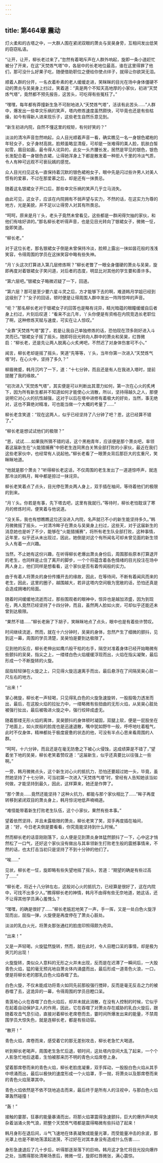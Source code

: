 ```yaml
---
---
---
```

title: 第464章 震动
---



灯火柔和的古塔之中，一大群人围在紧闭双眼的萧炎与吴昊身旁，互相间发出低笑的窃窃私语。

“让开，让开，柳长老过来了。”忽然有着喝斥声在人群外响起，旋即一条小道赶忙被分了开来，在这“天焚炼气塔”中，各层中的长老地位最高，谁在这里得罪了他们，那可没什么好果子吃，随便借助职位之便给你使点绊子，就得让你欲哭无泪。

顺着人群的分开，一名衣着朴素的老人缓缓走进，笑眯眯的目光在场中身体僵硬不动的萧炎与吴昊身上扫过，笑着道：“真是两个不知天高地厚的小家伙，初进“天焚炼气塔”，竟然都不预先报告，这苦头，可吃得有些冤枉了。”

“嘿嘿，每年都有莽撞新生急不可耐地进入“天焚炼气塔”，活该有此苦头……”人群中，爆发出一些幸灾乐祸的笑声，塔内修炼速度虽然颇快，可毕竟也还是有些枯燥，如今有得新人进来现乐子，这些老生自然乐意见到。

“新生初进内院，自然不懂这里的规矩，有何好笑的？”

淡淡的清冷声音忽然响起，众人目光顺着声音一看，确实瞧见一名一身银色裙袍的年轻女子，女子身材高挑，脸颊虽略显清瘦，可却是一张难得的美人脸，肌肤白皙如雪，眉目如画，最令得人诧异的，此女一头齐腰长发，居然是罕见的银色，银色长发配合着一身银色衣裙，让得她浑身上下都是散发着一种拒人千里的冷淡气质，令人有种可远观不可亵玩嫣的感觉。

众人目光扫见这名一直保持着沉默的银色裙袍女子，眼中先是闪过些许男人对美人惯有的爱慕，不过在那爱慕之后，却是还有一抹畏忌。

随着这名银裙女子开口后，那些幸灾乐祸的笑声几乎立马消失。

由此可见，这女子，应该在内院拥有不弱声望与实力，不然的话，在这实力为尊的地方，光是美貌，并不足以让得旁人对其有所畏忌。

“呵呵，原来是月丫头，老头子竟然未曾看见，这些都是一群闲得欠抽的家伙，和他们有啥好讲的。”那名柳长老听得声音，也是见目光转向了银裙女子，微微一怔，旋即笑道。

“柳长老。”

对于这位长老，那名银裙女子倒是未曾保持冷淡，脸颊上露出一抹如昙花般的浅浅笑容，令得周围的学员在这抹笑容中略有些失神。

“月丫头这次打算进入第几层修炼啊？”柳长老瞥了一眼全身僵硬的萧炎与吴昊，旋即再度对着银裙女子笑问道，对后者的态度，明显比对其他的学生要和善许多。

“第六层吧。”银裙女子略微迟疑了一下，回道。

“第六层？那可是至少要六星斗灵之后，方才能够下去的啊，难道韩月学姐已经到这级别了？”女子的回话，顿时便是让得周围人群中发出一阵阵惊哗的声音。

“呃？”那名柳长老对于银裙女子的回答也是略有诧异，精光暗蕴的眼瞳缓缓自后者身上扫过，片刻后叹道：“看来不出几年，丫头你便是有资格在内院竞选长老职位了啊，这种修炼天赋与速度，可实在让人惊叹。”

“全靠“天焚炼气塔”罢了，若是让我自己单独修炼的话，恐怕现在顶多刚好进入斗灵而已。”银裙女子摇了摇头，随即将目光转向人群中的萧炎和吴昊，红唇微启：“柳长老，还是先让两人脱离心火炙烤吧，不然迟了对身体伤害可不小。”

闻言，柳长老却是摇了摇头，笑道“先等等，丫头，当年你第一次进入“天焚炼气塔”时，在心火中，坚持了多久？”

柳眉微蹙，韩月沉吟了一下，道：“十七分钟，而且还是有人在我进入塔时，提前提醒了我的缘故。”

“初次进入“天焚炼气塔”，其实便是可以判断出其潜力如何，第一次在心火的炙烤下，因为所有新生都并不知道如何才能使心火消散，所以，坚持得越久之人，那便说明它对心火的抗性越强，这对于以后在塔中进修有着极大的好处，当然，事无绝对，这也不算绝对精准，可也能当做一个大概的考量了……”

柳长老含笑道：“现在这两人，似乎已经坚持了八分钟了吧？恩，这已经算不错了。”

“柳长老是想试试他们的极限？”

“恩，试试……如果我所猜不错的话，这个黑袍青年，应该便是那个萧炎吧，率领着这届新生在“火能猎捕赛”中把老生连同黑白关煞全部打败的小家伙，最近在我们这些老家伙中，也经常有人说起他。”柳长老看了一眼萧炎背后那巨大的玄重尺，笑眯眯地道。

“他就是那个萧炎？”听得柳长老这话，不仅周围的老生发出了一道道惊呼声，就连那冷淡的韩月，眸中都是掠过一抹诧异。

柳长老笑着点了点头，目光停在萧炎两人身上，双手插在袖间，等待着他们的极限的到来。

“月丫头。你若是有事，先下塔去吧，这里有我就行。”等待时，柳长老怕耽误了寒月的修炼时间，便笑着与他说道。

“没关系，我也有想瞧瞧这位还没进入内院，名声就已不小的新生能坚持多久。”韩月微微摇了摇头，一对清冷眸子在萧炎与吴昊身上扫过，这些天，对于这届新生的消息她也是听了不少，能够在“火能猎捕赛”，将所有老生队全部打败，这种事情，近年里，似乎还从未出现过，因此，她倒是对这个有所闻名可却未曾见面的新生领头人有着一点兴趣。

当然，不止她有这份兴趣，在听得柳长老爆出萧炎身份后，周围那些原本打算退开的老生，也同样是止住了离开的脚步，一个个将蕴含着各色情绪的目光投注在场中两人身上，他们同样是想看看，这个家伙是否有着传闻般的实力。

由于有着人将萧炎的身份传播开去的缘故，因此，在等待间，不断有着闻风而来的老生，因此，这里的圈子，越围越大，若非这塔内空间极为宽敞的话，恐怕还真是会造成拥堵的局面。

随着时间缓缓地流逝而过，那些围观者的眼神中，惊异也是越加浓盛，因为到现在，两人竟然已经坚持了十四分钟，而且，虽然两人脸如火炭，可却似乎还能还未曾到达极限。

“果然不错……”柳长老揪了下胡子，笑眯眯地点了点头，眼中也是有着些许赞叹。

时间继续流逝，然而，就在十六分钟时，吴昊的身体，忽然产生了细微的颤抖，见到这一幕，周围的学员清楚，吴昊怕是要到达极限了。

见到他的反应，柳长老伸出如鹰爪般干枯的右手，隔空对准着身体已经开始略微有些颤抖的吴昊，指尖之上，一缕缕白色火焰缓缓浮现而出，火焰在指尖凝聚，最后形成一个不断旋转的火旋。

屈指轻轻弹在火旋之上，只见得火旋迅速离手而出，最后悬浮在了间隔吴昊心脏一尺左右的地方。

“出来！”

掌心微旋，柳长老一声轻喝，只见得乳白色的火旋急速旋转，一股股吸力透发而出，最后，在这股火焰的拉扯力中，一缕略微有些扭曲的无形火焰，从吴昊心脏处被强行扯出，最后被吸进火旋之中，强行绞碎成虚无。

随着那缕无形火焰的离体，吴昊颤抖的身体顿时凝固，双腿上软，便是一屁股坐在了地面上，如火炭般的脸庞也是迅速退散，嘴中犹如野牛一般，呼呼地吐着粗气，此时不仅身体，精神都处于极度疲惫的状态的他，可没有半点心思来看周围的人群。

“呵呵，十六分钟，而且还是在毫无防惫之下被心火侵蚀，这成绩算是不错了，”望着坐下地的吴昊，柳长老笑着赞叹道：“这届新生，似乎还真要比以往强上一些啊。”

一旁，韩月微微点头，这个新生对心火的抵抗力，恐怕还要超过她一头，毕竟，虽然她坚持了十七分钟，可当初第一次进入“天焚炼气塔”时，曾经有人告知她该当如何做，才能坚持到最久，因此，这样算来，她还是作弊了。

“那个萧炎……竟然还能坚持？这种火抗力，都能与那个家伙相比了……”眸子再度转移到紧闭双目的萧炎身上，韩月惊诧地低声喃喃道。

“难怪能带着新生打败老生队伍，这个小家伙，果然有些本事。”

望着依然坚持，并且未露极限的萧炎，柳长老笑了笑，双手再度插在袖间，道：“好，今日老夫倒是要看看，你究竟能坚持到什么时候。”

然而柳长老的话音刚刚落下，众人便是见到萧炎身体猛然颤抖了一下，心中这才悄然松了一口气，还好这个家伙没有做出与其率领新生打败老生般的震撼事情来，不然的话，也太打击当初只是坚持了不到十分钟的他们了。

“唉……”

见状，柳长老一怔，旋即略有些失望地摇了摇头，苦道：“期望的确是有些过高了……”

“柳长老，将近十八分钟左右，这般对心火的抵抗力，已经算是很好了，这在内院中，可找不出多少人。”瞧得柳长老的神情，韩月不由得有些无奈地道，她这话，还不让得其他学员满心羞愧么？

“嘿嘿，的确是很好了……”柳长老尴尬地笑了一声，手一挥，又是一处白色火旋浮现而出，屈指一弹，火旋便是再度停在了萧炎心脏处。

淡淡的乳白火光，将萧炎那张通红的脸庞印照得颇为奇异。

“出来！”

又是一声轻喝，火旋猛然旋转，然而，就在此时，令人目瞪口呆的事情，却是极为突兀的出现！

火旋旋转，类似众人意料的无形之火并未出现，反而是在迟滞了一瞬间后，一大股青色火焰，猛的毫无预兆地自萧炎体内涌盛而出，最后形成一道青色火浪，一口，便是将柳长老的那乳白色火焰吞噬了去。

白色火旋，不仅未能成功将青火如同先前那般强行搅碎，反而是毫无反击之力的被吞噬了去，这诡异的一幕，令得周围的学员目瞪口呆。

青莲地心火在吞噬了白色火焰后，却并未就此消散，在没有人控制的时候，它似乎在起着自动保护主人的作用，因此，它在吞噬了对萧炎存在威胁的乳白火旋后，跟随着攻击气息引动，直接对着柳长老席卷而去，霎时间所爆发出来的能量，不禁周围学员大惊失色，就是连柳长老，都是有些动容。

“散开！”

青色火焰，席卷而来，感受着它的那无差别攻击，柳长老急忙大喝道。

听到柳长老喝声，周围老生急忙后退，顿时间，这处塔内空间大乱了起来，一个个人影急忙地后退着，生怕被那来历不明的青色火焰席卷上身。

望着那席卷而来的青色火焰，柳长老脸庞凝重，双手挥动，一股股白色火焰从其手中喷涌而出，最后以极快的速度形成一个火焰罩，手一抛，将萧炎以及那席卷而来的青色火焰笼罩其中。

青色火焰依然是不依不饶地追击而来，最后终于是所有人的注视中，与那白色火焰罩轰然碰撞！

“轰！”

接触的霎那，狂暴的能量暴涌而出，将那火焰罩震得急速颤抖，巨大的爆炸声响夹杂着汹涌火势气浪，把整个天焚炼气塔都是震得略微有些抖动了起来！

韩月身形在退后间，斗气飞速地在体表凝聚成能量光罩，而受能量冲击的余波，那光罩上也是不断地荡漾起涟漪，不过好在对其本身没有造成什么伤害……

身形急速退后了几十步后，听得那逐渐落下的巨响，韩月这才急忙将目光投向爆炸之处，当瞧得那处清晰场景后，微微一怔，旋即红唇微张，满心震惊。